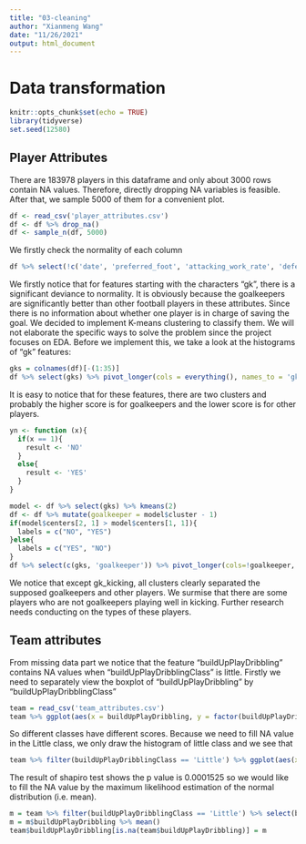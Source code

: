 ```yaml
---
title: "03-cleaning"
author: "Xianmeng Wang"
date: "11/26/2021"
output: html_document
---
```

# Data transformation

```r
knitr::opts_chunk$set(echo = TRUE)
library(tidyverse)
set.seed(12580)
```

## Player Attributes

There are 183978 players in this dataframe and only about 3000 rows contain NA values. Therefore, directly dropping NA variables is feasible. After that, we sample 5000 of them for a convenient plot.

```r
df <- read_csv('player_attributes.csv')
df <- df %>% drop_na()
df <- sample_n(df, 5000)
```
We firstly check the normality of each column

```r
df %>% select(!c('date', 'preferred_foot', 'attacking_work_rate', 'defensive_work_rate')) %>% pivot_longer(cols = !player_id, names_to = 'property', values_to = 'score') %>% ggplot(aes(sample = score)) + stat_qq() + stat_qq_line() + facet_wrap(~property)
```

We firstly notice that for features starting with the characters "gk", there is a significant deviance to normality. It is obviously because the goalkeepers are significantly better than other football players in these attributes. Since there is no information about whether one player is in charge of saving the goal. We decided to implement K-means clustering to classify them. We will not elaborate the specific ways to solve the problem since the project focuses on EDA. Before we implement this, we take a look at the histograms of "gk" features:

```r
gks = colnames(df)[-(1:35)]
df %>% select(gks) %>% pivot_longer(cols = everything(), names_to = 'gk', values_to = 'score') %>% ggplot(aes(score)) + geom_histogram() + facet_wrap(~gk)
```

It is easy to notice that for these features, there are two clusters and probably the higher score is for goalkeepers and the lower score is for other players.

```r
yn <- function (x){
  if(x == 1){
    result <- 'NO'
  }
  else{
    result <- 'YES'
  }
}

model <- df %>% select(gks) %>% kmeans(2) 
df <- df %>% mutate(goalkeeper = model$cluster - 1)
if(model$centers[2, 1] > model$centers[1, 1]){
  labels = c("NO", "YES")
}else{
  labels = c("YES", "NO")
}
df %>% select(c(gks, 'goalkeeper')) %>% pivot_longer(cols=!goalkeeper, names_to = 'property', values_to = 'score') %>% ggplot(aes(score, fill = factor(goalkeeper))) + geom_histogram(color = 'blue', alpha = 0.7, binwidth = 5) + facet_wrap(~property) + scale_fill_discrete(name = "goalkeeper", labels = labels)
```

We notice that except gk_kicking, all clusters clearly separated the supposed goalkeepers and other players. We surmise that there are some players who are not goalkeepers playing well in kicking. Further research needs conducting on the types of these players.

## Team attributes

From missing data part we notice that the feature "buildUpPlayDribbling" contains NA values when "buildUpPlayDribblingClass" is little. Firstly we need to separately view the boxplot of "buildUpPlayDribbling" by "buildUpPlayDribblingClass"

```r
team = read_csv('team_attributes.csv')
team %>% ggplot(aes(x = buildUpPlayDribbling, y = factor(buildUpPlayDribblingClass, levels = c("Little", "Normal", "Lots")))) + geom_boxplot()
```

So different classes have different scores. Because we need to fill NA value in the Little class, we only draw the histogram of little class and we see that 

```r
team %>% filter(buildUpPlayDribblingClass == 'Little') %>% ggplot(aes(x = buildUpPlayDribbling)) + geom_histogram(binwidth = 1) 
```

The result of shapiro test shows the p value is 0.0001525 so we would like to fill the NA value by the maximum likelihood estimation of the normal distribution (i.e. mean). 

```r
m = team %>% filter(buildUpPlayDribblingClass == 'Little') %>% select(buildUpPlayDribbling) %>% drop_na() 
m = m$buildUpPlayDribbling %>% mean()
team$buildUpPlayDribbling[is.na(team$buildUpPlayDribbling)] = m
```

